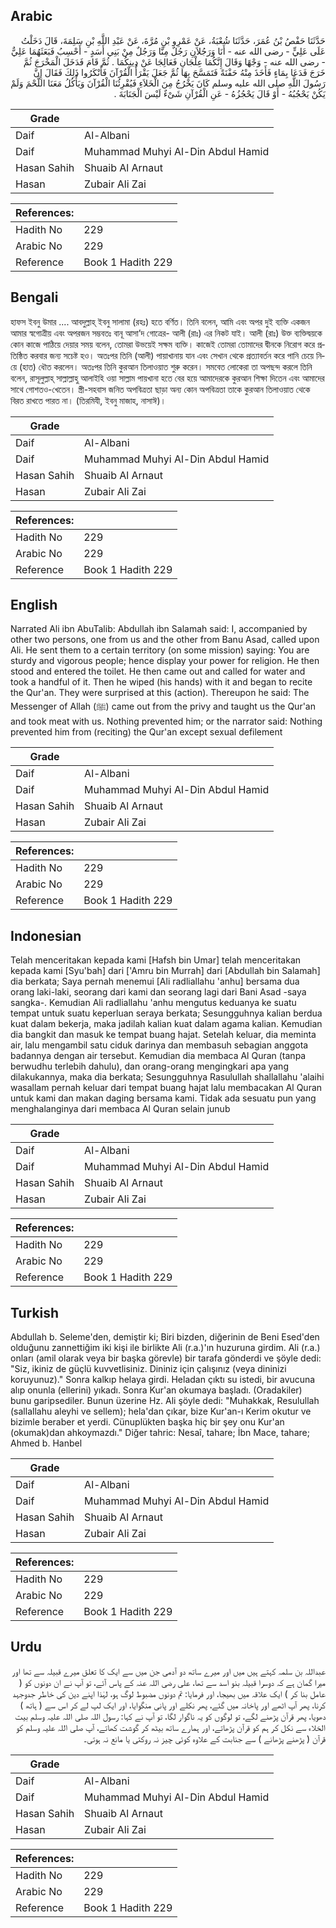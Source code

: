 ## Arabic


<div dir="rtl" lang="ar" style={{fontSize:'larger',backgroundColor:'#f8f9fa',padding:20}}>
حَدَّثَنَا حَفْصُ بْنُ عُمَرَ، حَدَّثَنَا شُعْبَةُ، عَنْ عَمْرِو بْنِ مُرَّةَ، عَنْ عَبْدِ اللَّهِ بْنِ سَلِمَةَ، قَالَ دَخَلْتُ عَلَى عَلِيٍّ - رضى الله عنه - أَنَا وَرَجُلاَنِ رَجُلٌ مِنَّا وَرَجُلٌ مِنْ بَنِي أَسَدٍ - أَحْسِبُ فَبَعَثَهُمَا عَلِيٌّ - رضى الله عنه - وَجْهًا وَقَالَ إِنَّكُمَا عِلْجَانِ فَعَالِجَا عَنْ دِينِكُمَا ‏.‏ ثُمَّ قَامَ فَدَخَلَ الْمَخْرَجَ ثُمَّ خَرَجَ فَدَعَا بِمَاءٍ فَأَخَذَ مِنْهُ حَفْنَةً فَتَمَسَّحَ بِهَا ثُمَّ جَعَلَ يَقْرَأُ الْقُرْآنَ فَأَنْكَرُوا ذَلِكَ فَقَالَ إِنَّ رَسُولَ اللَّهِ صلى الله عليه وسلم كَانَ يَخْرُجُ مِنَ الْخَلاَءِ فَيُقْرِئُنَا الْقُرْآنَ وَيَأْكُلُ مَعَنَا اللَّحْمَ وَلَمْ يَكُنْ يَحْجُبُهُ - أَوْ قَالَ يَحْجُزُهُ - عَنِ الْقُرْآنِ شَىْءٌ لَيْسَ الْجَنَابَةَ ‏.‏
</div>
<div style={{backgroundColor:'#f8f9fa',padding:20, marginBottom: 10}}><table> <thead> <tr> <th>Grade</th> <th></th> </tr> </thead> <tbody> <tr><td>Daif</td><td>Al-Albani</td></tr><tr><td>Daif</td><td>Muhammad Muhyi Al-Din Abdul Hamid</td></tr><tr><td>Hasan Sahih</td><td>Shuaib Al Arnaut</td></tr><tr><td>Hasan</td><td>Zubair Ali Zai</td></tr></tbody></table><table> <thead> <tr> <th>References:</th> <th></th> </tr> </thead> <tbody><tr><td>Hadith No</td><td>229</td></tr><tr><td>Arabic No</td><td>229</td></tr><tr><td>Reference</td><td>Book 1 Hadith 229</td></tr></tbody></table></div>

## Bengali


<div dir="ltr" lang="bn" style={{fontSize:'larger',backgroundColor:'#f8f9fa',padding:20}}>
হাফস ইবনু উমার .... আবদুল্লাহ্ ইবনু সালামা (রহঃ) হতে বর্ণিত। তিনি বলেন, আমি এবং অপর দুই ব্যক্তি একজন আমার স্বগোত্রীয় এবং অপরজন সম্ভবতঃ বানূ আসা’দ গোত্রের- আলী (রাঃ) এর নিকট যাই। আলী (রাঃ) উক্ত ব্যক্তিদ্বয়কে কোন কাজে পাঠিয়ে দেয়ার সময় বলেন, তোমরা উভয়েই সক্ষম ব্যক্তি। কাজেই তোমরা তোমাদের দ্বীনকে নিরোগ করে প্রতিষ্ঠিত করবার জন্য সচেষ্ট হও। অতঃপর তিনি (আলী) পায়াখানায় যান এবং সেখান থেকে প্রত্যাবর্তন করে পানি চেয়ে নিয়ে (হাত) ধৌত করলেন। অতঃপর তিনি কুরআন তিলাওয়াত শুরু করেন। সমবেত লোকেরা তা অপছন্দ করলে তিনি বলেন, রাসূলুল্লাহ্ সাল্লাল্লাহু আলাইহি ওয়া সাল্লাম পায়খানা হতে বের হয়ে আমাদেরকে কুরআন শিক্ষা দিতেন এবং আমাদের সাথে গোশতও-খেতেন। স্ত্রী-সহবাস জনিত অপবিত্রতা ছাড়া অন্য কোন অপবিত্রতা তাকে কুরআন তিলাওয়াত থেকে বিরত রাখতে পারত না। (তিরমিযী, ইবনু মাজাহ, নাসাঈ)।
</div>
<div style={{backgroundColor:'#f8f9fa',padding:20, marginBottom: 10}}><table> <thead> <tr> <th>Grade</th> <th></th> </tr> </thead> <tbody> <tr><td>Daif</td><td>Al-Albani</td></tr><tr><td>Daif</td><td>Muhammad Muhyi Al-Din Abdul Hamid</td></tr><tr><td>Hasan Sahih</td><td>Shuaib Al Arnaut</td></tr><tr><td>Hasan</td><td>Zubair Ali Zai</td></tr></tbody></table><table> <thead> <tr> <th>References:</th> <th></th> </tr> </thead> <tbody><tr><td>Hadith No</td><td>229</td></tr><tr><td>Arabic No</td><td>229</td></tr><tr><td>Reference</td><td>Book 1 Hadith 229</td></tr></tbody></table></div>

## English


<div dir="ltr" lang="en" style={{fontSize:'larger',backgroundColor:'#f8f9fa',padding:20}}>
Narrated Ali ibn AbuTalib: Abdullah ibn Salamah said: I, accompanied by other two persons, one from us and the other from Banu Asad, called upon Ali. He sent them to a certain territory (on some mission) saying: You are sturdy and vigorous people; hence display your power for religion. He then stood and entered the toilet. He then came out and called for water and took a handful of it. Then he wiped (his hands) with it and began to recite the Qur'an. They were surprised at this (action). Thereupon he said: The Messenger of Allah (ﷺ) came out from the privy and taught us the Qur'an and took meat with us. Nothing prevented him; or the narrator said: Nothing prevented him from (reciting) the Qur'an except sexual defilement
</div>
<div style={{backgroundColor:'#f8f9fa',padding:20, marginBottom: 10}}><table> <thead> <tr> <th>Grade</th> <th></th> </tr> </thead> <tbody> <tr><td>Daif</td><td>Al-Albani</td></tr><tr><td>Daif</td><td>Muhammad Muhyi Al-Din Abdul Hamid</td></tr><tr><td>Hasan Sahih</td><td>Shuaib Al Arnaut</td></tr><tr><td>Hasan</td><td>Zubair Ali Zai</td></tr></tbody></table><table> <thead> <tr> <th>References:</th> <th></th> </tr> </thead> <tbody><tr><td>Hadith No</td><td>229</td></tr><tr><td>Arabic No</td><td>229</td></tr><tr><td>Reference</td><td>Book 1 Hadith 229</td></tr></tbody></table></div>

## Indonesian


<div dir="ltr" lang="id" style={{fontSize:'larger',backgroundColor:'#f8f9fa',padding:20}}>
Telah menceritakan kepada kami [Hafsh bin Umar] telah menceritakan kepada kami [Syu'bah] dari ['Amru bin Murrah] dari [Abdullah bin Salamah] dia berkata; Saya pernah menemui [Ali radliallahu 'anhu] bersama dua orang laki-laki, seorang dari kami dan seorang lagi dari Bani Asad -saya sangka-. Kemudian Ali radliallahu 'anhu mengutus keduanya ke suatu tempat untuk suatu keperluan seraya berkata; Sesungguhnya kalian berdua kuat dalam bekerja, maka jadilah kalian kuat dalam agama kalian. Kemudian dia bangkit dan masuk ke tempat buang hajat. Setelah keluar, dia meminta air, lalu mengambil satu ciduk darinya dan membasuh sebagian anggota badannya dengan air tersebut. Kemudian dia membaca Al Quran (tanpa berwudhu terlebih dahulu), dan orang-orang mengingkari apa yang dilakukannya, maka dia berkata; Sesungguhnya Rasulullah shallallahu 'alaihi wasallam pernah keluar dari tempat buang hajat lalu membacakan Al Quran untuk kami dan makan daging bersama kami. Tidak ada sesuatu pun yang menghalanginya dari membaca Al Quran selain junub
</div>
<div style={{backgroundColor:'#f8f9fa',padding:20, marginBottom: 10}}><table> <thead> <tr> <th>Grade</th> <th></th> </tr> </thead> <tbody> <tr><td>Daif</td><td>Al-Albani</td></tr><tr><td>Daif</td><td>Muhammad Muhyi Al-Din Abdul Hamid</td></tr><tr><td>Hasan Sahih</td><td>Shuaib Al Arnaut</td></tr><tr><td>Hasan</td><td>Zubair Ali Zai</td></tr></tbody></table><table> <thead> <tr> <th>References:</th> <th></th> </tr> </thead> <tbody><tr><td>Hadith No</td><td>229</td></tr><tr><td>Arabic No</td><td>229</td></tr><tr><td>Reference</td><td>Book 1 Hadith 229</td></tr></tbody></table></div>

## Turkish


<div dir="ltr" lang="tr" style={{fontSize:'larger',backgroundColor:'#f8f9fa',padding:20}}>
Abdullah b. Seleme'den, demiştir ki; Biri bizden, diğerinin de Beni Esed'den olduğunu zannettiğim iki kişi ile birlikte Ali (r.a.)'ın huzuruna girdim. Ali (r.a.) onları (amil olarak veya bir başka görevle) bir tarafa gönderdi ve şöyle dedi: "Siz, ikiniz de güçlü kuvvetlisiniz. Dininiz için çalışınız (veya dininizi koruyunuz)." Sonra kalkıp helaya girdi. Heladan çıktı su istedi, bir avucuna alıp onunla (ellerini) yıkadı. Sonra Kur'an okumaya başladı. (Oradakiler) bunu garipsediler. Bunun üzerine Hz. Ali şöyle dedi: "Muhakkak, Resulullah (sallallahu aleyhi ve sellem); hela'dan çıkar, bize Kur'an-ı Kerim okutur ve bizimle beraber et yerdi. Cünuplükten başka hiç bir şey onu Kur'an (okumak)dan ahkoymazdı." Diğer tahric: Nesaî, tahare; İbn Mace, tahare; Ahmed b. Hanbel
</div>
<div style={{backgroundColor:'#f8f9fa',padding:20, marginBottom: 10}}><table> <thead> <tr> <th>Grade</th> <th></th> </tr> </thead> <tbody> <tr><td>Daif</td><td>Al-Albani</td></tr><tr><td>Daif</td><td>Muhammad Muhyi Al-Din Abdul Hamid</td></tr><tr><td>Hasan Sahih</td><td>Shuaib Al Arnaut</td></tr><tr><td>Hasan</td><td>Zubair Ali Zai</td></tr></tbody></table><table> <thead> <tr> <th>References:</th> <th></th> </tr> </thead> <tbody><tr><td>Hadith No</td><td>229</td></tr><tr><td>Arabic No</td><td>229</td></tr><tr><td>Reference</td><td>Book 1 Hadith 229</td></tr></tbody></table></div>

## Urdu


<div dir="rtl" lang="ur" style={{fontSize:'larger',backgroundColor:'#f8f9fa',padding:20}}>
عبداللہ بن سلمہ کہتے ہیں میں اور میرے ساتھ دو آدمی جن میں سے ایک کا تعلق میرے قبیلہ سے تھا اور میرا گمان ہے کہ دوسرا قبیلہ بنو اسد سے تھا، علی رضی اللہ عنہ کے پاس آئے، تو آپ نے ان دونوں کو ( عامل بنا کر ) ایک علاقہ میں بھیجا، اور فرمایا: تم دونوں مضبوط لوگ ہو، لہٰذا اپنے دین کی خاطر جدوجہد کرنا، پھر آپ اٹھے اور پاخانہ میں گئے، پھر نکلے اور پانی منگوایا، اور ایک لپ لے کر اس سے ( ہاتھ ) دھویا، پھر قرآن پڑھنے لگے، تو لوگوں کو یہ ناگوار لگا، تو آپ نے کہا: رسول اللہ صلی اللہ علیہ وسلم بیت الخلاء سے نکل کر ہم کو قرآن پڑھاتے، اور ہمارے ساتھ بیٹھ کر گوشت کھاتے، آپ صلی اللہ علیہ وسلم کو قرآن ( پڑھنے پڑھانے ) سے جنابت کے علاوہ کوئی چیز نہ روکتی یا مانع نہ ہوتی۔
</div>
<div style={{backgroundColor:'#f8f9fa',padding:20, marginBottom: 10}}><table> <thead> <tr> <th>Grade</th> <th></th> </tr> </thead> <tbody> <tr><td>Daif</td><td>Al-Albani</td></tr><tr><td>Daif</td><td>Muhammad Muhyi Al-Din Abdul Hamid</td></tr><tr><td>Hasan Sahih</td><td>Shuaib Al Arnaut</td></tr><tr><td>Hasan</td><td>Zubair Ali Zai</td></tr></tbody></table><table> <thead> <tr> <th>References:</th> <th></th> </tr> </thead> <tbody><tr><td>Hadith No</td><td>229</td></tr><tr><td>Arabic No</td><td>229</td></tr><tr><td>Reference</td><td>Book 1 Hadith 229</td></tr></tbody></table></div>